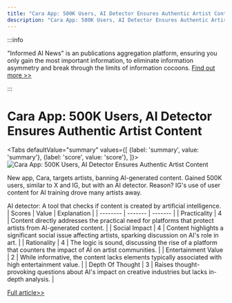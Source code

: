 ```yaml
---
title: "Cara App: 500K Users, AI Detector Ensures Authentic Artist Content"
description: "Cara App: 500K Users, AI Detector Ensures Authentic Artist Content"
---
```



:::info

"Informed AI News" is an publications aggregation platform, ensuring you only gain the most important information, to eliminate information asymmetry and break through the limits of information cocoons.  [Find out more >>](/)

:::

# Cara App: 500K Users, AI Detector Ensures Authentic Artist Content


<Tabs
	defaultValue="summary"
	values={[
	{label: 'summary', value: 'summary'},
	{label: 'score', value: 'score'},
]}>
<TabItem value="summary">
<img
  src="https://image.informedainews.com/2024/06/08/To-wz4-1717825172-0.jpg"
  alt="Cara App: 500K Users, AI Detector Ensures Authentic Artist Content"
/>



New app, Cara, targets artists, banning AI-generated content. Gained 500K users, similar to X and IG, but with an AI detector. Reason? IG's use of user content for AI training drove many artists away.

AI detector: A tool that checks if content is created by artificial intelligence.
</TabItem>
<TabItem value="score">
	| Scores     | Value   | Explanation |
	| -------- | ------- | ------- |
	| Practicality  | 4    | Content directly addresses the practical need for platforms that protect artists from AI-generated content.    |
	| Social Impact | 4     | Content highlights a significant social issue affecting artists, sparking discussion on AI's role in art.    |
	| Rationality    | 4    | The logic is sound, discussing the rise of a platform that counters the impact of AI on artist communities.    |
	| Entertainment Value    | 2    | While informative, the content lacks elements typically associated with high entertainment value.    |
	| Depth Of Thought    | 3    | Raises thought-provoking questions about AI's impact on creative industries but lacks in-depth analysis.    |
</TabItem>
</Tabs>

[Full article>>](https://x.com/nishuang/status/1798689734719615133)
